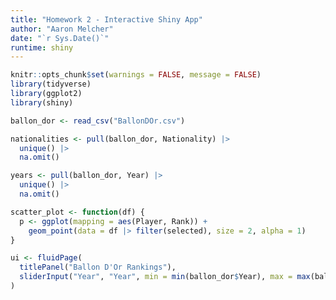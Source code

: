 ```yaml
---
title: "Homework 2 - Interactive Shiny App"
author: "Aaron Melcher"
date: "`r Sys.Date()`"
runtime: shiny
---
```


```r
knitr::opts_chunk$set(warnings = FALSE, message = FALSE)
library(tidyverse)
library(ggplot2)
library(shiny)
```

```r
ballon_dor <- read_csv("BallonDOr.csv")

nationalities <- pull(ballon_dor, Nationality) |>
  unique() |>
  na.omit()

years <- pull(ballon_dor, Year) |>
  unique() |>
  na.omit()

scatter_plot <- function(df) {
  p <- ggplot(mapping = aes(Player, Rank)) +
    geom_point(data = df |> filter(selected), size = 2, alpha = 1)
}

ui <- fluidPage(
  titlePanel("Ballon D'Or Rankings"),
  sliderInput("Year", "Year", min = min(ballon_dor$Year), max = max(ballon_dor$Year), c(1950, 2020), sep="")
)
```

```r

```